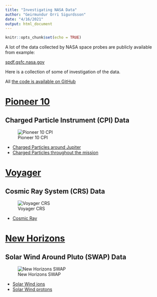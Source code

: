 ---
title: "Investigating NASA Data"
author: "Geirmundur Orri Sigurdsson"
date: "4/16/2021"
output: html_document
---

```{r setup, include=FALSE}
knitr::opts_chunk$set(echo = TRUE)
```

A lot of the data collected by NASA space probes are publicly available from example:

[spdf.gsfc.nasa.gov](https://spdf.gsfc.nasa.gov/pub/data)

Here is a collection of some of investigation of the data.

All [the code is available on GitHub](https://github.com/orri93/analysis/tree/master/etc/astronomy)

# [Pioneer 10](https://en.wikipedia.org/wiki/Pioneer_10)

## Charged Particle Instrument (CPI) Data

![Pioneer 10 CPI](https://upload.wikimedia.org/wikipedia/commons/archive/9/9a/20110203223202%21Pioneer_10-11_-_P52a_-_fx.jpg)

* [Charged Particles around Jupiter](https://orri.blob.core.windows.net/reports/inspect-pioneer10-cpi-jupiter.html)
* [Charged Particles throughout the mission](https://orri.blob.core.windows.net/reports/inspect-pioneer10-cpi-dist-1.html)

# [Voyager](https://en.wikipedia.org/wiki/Voyager_program)

## Cosmic Ray System (CRS) Data

![Voyager CRS](https://upload.wikimedia.org/wikipedia/commons/3/3d/Voyager_CRS.jpg)

* [Cosmic Ray](https://orri.blob.core.windows.net/reports/inspect-voyager-cosmic-ray.html)

# [New Horizons](https://en.wikipedia.org/wiki/New_Horizons)

## Solar Wind Around Pluto (SWAP) Data

![New Horizons SWAP](https://upload.wikimedia.org/wikipedia/commons/thumb/9/9b/New_Horizons_SWAP.jpg/120px-New_Horizons_SWAP.jpg)

* [Solar Wind ions](https://orri.blob.core.windows.net/reports/inspect-new-horizons-swap-ions.html)
* [Solar Wind protons]()
